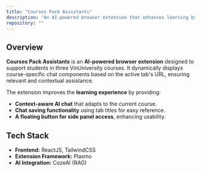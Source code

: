 ```yaml
---
title: "Courses Pack Assistants"
description: "An AI-powered browser extension that enhances learning by displaying course-specific chat components and enabling chat saving based on tab titles."
repository: "" 
---
```


## Overview

**Courses Pack Assistants** is an **AI-powered browser extension** designed to support students in three VinUniversity courses. It dynamically displays course-specific chat components based on the active tab's URL, ensuring relevant and contextual assistance.  

The extension improves the **learning experience** by providing:  
- **Context-aware AI chat** that adapts to the current course.  
- **Chat saving functionality** using tab titles for easy reference.  
- **A floating button for side panel access**, enhancing usability.  

## Tech Stack

- **Frontend:** ReactJS, TailwindCSS  
- **Extension Framework:** Plasmo  
- **AI Integration:** CozeAI (RAG)  

